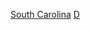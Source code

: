 {{United States topic|prefix=:Category:各年代}}
{{Commons category|South Carolina by decade}}

[[Category:各年代美国各州|South Carolina]]
[[Category:南卡罗莱纳州各时期历史|D]]